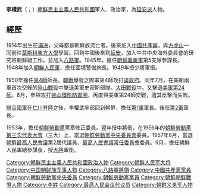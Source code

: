 {{unreferenced|time=2014-11-16T10:41:59+00:00}}
'''李權武'''（{{lang-ko|리권무}}；{{bd|1914年|||1986年？|catIdx=L}}）[[朝鮮民主主義人民共和國|朝鮮民主主義人民共和國]]軍人、政治家，為[[延安派|延安派]]人物。

==經歷==
1914年出生在[[滿洲|滿洲]]，父母都是朝鮮族流亡者。後來加入[[中國共產黨|中國共產黨]]，與[[方虎山|方虎山]]一同前往[[莫斯科東方大學|莫斯科東方大學]]學習。回到中國後來到[[延安|延安]]，加入中共中央海外委員會的研究班朝鮮組工作，並加入[[八路軍|八路軍]]。1945年，擔任[[朝鮮義勇軍|朝鮮義勇軍]]第5支隊參謀長。1948年加入[[朝鮮人民軍|朝鮮人民軍]]，擔任國境警備旅長。1949年授少將軍銜。

1950年擔任[[朝鮮人民軍第4師|第4師]]師長。[[韓戰|韓戰]]爆發之際率第4師攻打[[议政府市|議政府]]。同年7月，在美朝兩軍首次交鋒的[[烏山戰役|烏山戰役]]中擊退美軍史密斯部隊。[[大田戰役|大田戰役]]中，又擊退[[美國陸軍第24步兵師|美軍第24師]]。8月，參與攻打[[釜山環形防禦圈|釜山環形防禦圈]]，再度與美軍第24師交戰，遭其反擊而失敗。

[[聯合國軍|聯合國軍]]在[[仁川登陸|仁川登陸]]之後，李權武率部回到朝鮮，擔任[[朝鮮人民軍第1軍|第1軍]]軍長。後任[[朝鮮人民軍第2軍|第2軍]]軍長。

1953年，擔任[[朝鮮勞動黨|朝鮮勞動黨]]黨章修正委員。翌年授中將銜。在1956年的[[朝鮮勞動黨第三次代表大會|朝鮮勞動黨第三次代表大會]]（三大）上，當選[[朝鮮勞動黨中央委員會|朝鮮勞動黨中央委員會]]委員。1957年8月，當選[[朝鮮最高人民會議|朝鮮最高人民會議]]第2屆代議員、[[最高人民會議常任委員會|最高人民會議常任委員會]]委員。9月，擔任朝鮮人民軍總參謀長，授[[大將|大將]]軍銜。

[[Category:朝鮮民主主義人民共和國政治人物|Category:朝鮮民主主義人民共和國政治人物]]
[[Category:朝鲜人民军大将|Category:朝鲜人民军大将]]
[[Category:中国朝鲜族军事人物|Category:中国朝鲜族军事人物]]
[[Category:八路軍將領|Category:八路軍將領]]
[[Category:中國共產黨黨員|Category:中國共產黨黨員]]
[[Category:朝鮮勞動黨中央委員|Category:朝鮮勞動黨中央委員]]
[[Category:朝鮮勞動黨黨員|Category:朝鮮勞動黨黨員]]
[[Category:朝鮮朝鮮戰爭人物|Category:朝鮮朝鮮戰爭人物]]
[[Category:李姓|Category:李姓]]
[[Category:最高人民会议代议员|Category:最高人民会议代议员]]
[[Category:朝鲜义勇军人物|Category:朝鲜义勇军人物]]